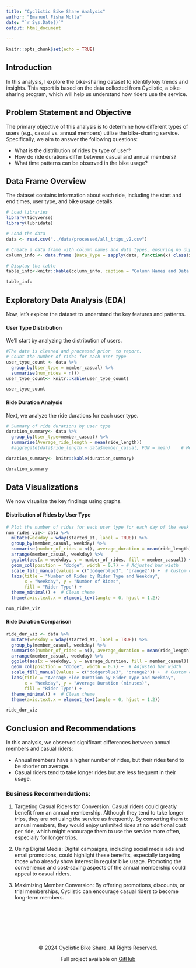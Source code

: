 ```yaml
---
title: "Cyclistic Bike Share Analysis"
author: "Emanuel Fisha Molla"
date: "`r Sys.Date()`"
output: html_document
 
---
```


```r
knitr::opts_chunk$set(echo = TRUE)
```

## Introduction

In this analysis, I explore the bike-sharing dataset to identify key trends and insights. This report is based on the data collected from Cyclistic, a bike-sharing program, which will help us understand how riders use the service.

## Problem Statement and Objective

The primary objective of this analysis is to determine how different types of users (e.g., casual vs. annual members) utilize the bike-sharing service. Specifically, we aim to answer the following questions:  

- What is the distribution of rides by type of user?  
- How do ride durations differ between casual and annual members?  
- What time patterns can be observed in the bike usage?  

## Data Frame Overview

The dataset contains information about each ride, including the start and end times, user type, and bike usage details.   
```r
# Load libraries
library(tidyverse)
library(lubridate)
```

```r
# Load the data
data <- read.csv("../data/processed/all_trips_v2.csv")

# Create a data frame with column names and data types, ensuring no duplication
column_info <- data.frame (Data_Type = sapply(data, function(x) class(x)[1]))

# Display the table
table_info<-knitr::kable(column_info, caption = "Column Names and Data Types")


```
```r
table_info
```
  
## Exploratory Data Analysis (EDA)  
Now, let's explore the dataset to understand the key features and patterns.  

#### User Type Distribution
We'll start by analyzing the distribution of users.
```r
#The data is cleaned and processed prior  to report.
# Count the number of rides for each user type
user_type_count <- data %>%
  group_by(User_type = member_casual) %>%
  summarise(num_rides = n())
user_type_count<- knitr::kable(user_type_count)
```
```r
user_type_count
```
#### Ride Duration Analysis  
Next, we analyze the ride durations for each user type.  

```r

# Summary of ride durations by user type
duration_summary<- data %>%
  group_by(User_type=member_casual) %>%
  summarise(Average_ride_length = mean(ride_length))
  #aggregate(data$ride_length ~ data$member_casual, FUN = mean)    # Mean

duration_summary<- knitr::kable(duration_summary)
```
```r
duration_summary
```

## Data Visualizations
We now visualize the key findings using graphs.  

#### Distribution of Rides by User Type   

```r
# Plot the number of rides for each user type for each day of the week
num_rides_viz<- data %>%   
  mutate(weekday = wday(started_at, label = TRUE)) %>%   
  group_by(member_casual, weekday) %>%   
  summarise(number_of_rides = n(), average_duration = mean(ride_length)) %>%   
  arrange(member_casual, weekday) %>%   
  ggplot(aes(x = weekday, y = number_of_rides, fill = member_casual)) +  
  geom_col(position = "dodge", width = 0.7) + # Adjusted bar width
  scale_fill_manual(values = c("dodgerblue3", "orange2")) +  # Custom colors
  labs(title = "Number of Rides by Rider Type and Weekday", 
       x = "Weekday", y = "Number of Rides", 
       fill = "Rider Type") +
  theme_minimal() +  # Clean theme
  theme(axis.text.x = element_text(angle = 0, hjust = 1.2)) 
```
```r
num_rides_viz
```

#### Ride Duration Comparison      
```r
ride_dur_viz <- data %>%   
  mutate(weekday = wday(started_at, label = TRUE)) %>%   
  group_by(member_casual, weekday) %>%   
  summarise(number_of_rides = n(), average_duration = mean(ride_length)) %>%   
  arrange(member_casual, weekday) %>%   
  ggplot(aes(x = weekday, y = average_duration, fill = member_casual)) +  
  geom_col(position = "dodge", width = 0.7) +  # Adjusted bar width
  scale_fill_manual(values = c("dodgerblue3", "orange2")) +  # Custom colors
  labs(title = "Average Ride Duration by Rider Type and Weekday", 
       x = "Weekday", y = "Average Duration (minutes)", 
       fill = "Rider Type") +
  theme_minimal() +  # Clean theme
  theme(axis.text.x = element_text(angle = 0, hjust = 1.2))
```

```r
ride_dur_viz
```
  
## Conclusion and Recommendations
In this analysis, we observed significant differences between annual members and casual riders:  

* Annual members have a higher number of rides, but their rides tend to be shorter on average.  
* Casual riders tend to take longer rides but are less frequent in their usage.  

### Business Recommendations:  
1. Targeting Casual Riders for Conversion: Casual riders could greatly benefit from an annual membership. Although they tend to take longer trips, they are not using the service as frequently. By converting them to annual members, they would enjoy unlimited rides at no additional cost per ride, which might encourage them to use the service more often, especially for longer trips.  

2. Using Digital Media: Digital campaigns, including social media ads and email promotions, could highlight these benefits, especially targeting those who already show interest in regular bike usage. Promoting the convenience and cost-saving aspects of the annual membership could appeal to casual riders.  

3. Maximizing Member Conversion: By offering promotions, discounts, or trial memberships, Cyclistic can encourage casual riders to become long-term members.  

<!-- Footer with extra space -->
<div style="margin-top: 120px; text-align: center;">
  <footer>
      <p>&copy; 2024 Cyclistic Bike Share. All Rights Reserved.</p>
      <p>Full project available on <a href="https://github.com/Emanuel-DevX/Bike-share">GitHub</a></p>
  </footer>
</div>
  